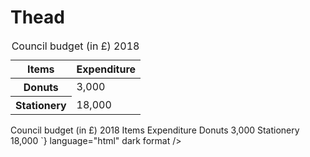 
<Meta title="Atoms/Table/Thead" />

# Thead

<Unstyled>
  <table>
    <caption>Council budget (in £) 2018</caption>
    <thead>
      <tr>
        <th scope="col">Items</th>
        <th scope="col">Expenditure</th>
      </tr>
    </thead>
    <tbody>
      <tr>
        <th scope="row">Donuts</th>
        <td>3,000</td>
      </tr>
      <tr>
        <th scope="row">Stationery</th>
        <td>18,000</td>
      </tr>
    </tbody>
  </table>
  <Source
    code={`
      <table>
        <caption>Council budget (in £) 2018</caption>
        <thead>
          <tr>
            <th scope="col">Items</th>
            <th scope="col">Expenditure</th>
          </tr>
        </thead>
        <tbody>
          <tr>
            <th scope="row">Donuts</th>
            <td>3,000</td>
          </tr>
          <tr>
            <th scope="row">Stationery</th>
            <td>18,000</td>
          </tr>
        </tbody>
      </table>
    `}
    language="html"
    dark
    format
  />
</Unstyled>